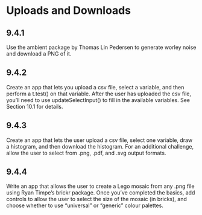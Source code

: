 # Uploads and Downloads

## 9.4.1 {-}

:::question
Use the ambient package by Thomas Lin Pedersen to generate worley noise and download a PNG of it.
:::

## 9.4.2 {-}

:::question
Create an app that lets you upload a csv file, select a variable, and then perform a t.test() on that variable. After the user has uploaded the csv file, you’ll need to use updateSelectInput() to fill in the available variables. See Section 10.1 for details.
:::

## 9.4.3 {-}

:::question
Create an app that lets the user upload a csv file, select one variable, draw a histogram, and then download the histogram. For an additional challenge, allow the user to select from .png, .pdf, and .svg output formats.
:::

## 9.4.4 {-}

:::question
Write an app that allows the user to create a Lego mosaic from any .png file using Ryan Timpe’s brickr package. Once you’ve completed the basics, add controls to allow the user to select the size of the mosaic (in bricks), and choose whether to use “universal” or “generic” colour palettes.
:::
